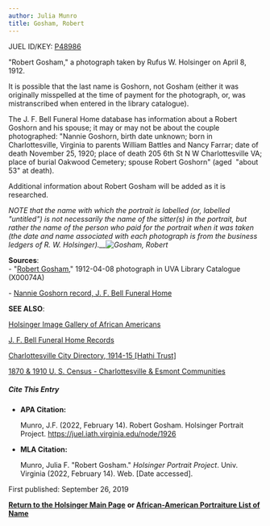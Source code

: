 ```yaml
---
author: Julia Munro
title: Gosham, Robert
---
```

JUEL ID/KEY: [P48986](http://juel.iath.virginia.edu/public_person?person=48986 "P48986")

"Robert Gosham," a photograph taken by Rufus W. Holsinger on April 8, 1912.

It is possible that the last name is Goshorn, not Gosham (either it was originally misspelled at the time of payment for the photograph, or, was mistranscribed when entered in the library catalogue).

The J. F. Bell Funeral Home database has information about a Robert Goshorn and his spouse; it may or may not be about the couple photographed: "Nannie Goshorn, birth date unknown; born in Charlottesville, Virginia to parents William Battles and Nancy Farrar; date of death November 25, 1920; place of death 205 6th St N W Charlottesville VA; place of burial Oakwood Cemetery; spouse Robert Goshorn" (aged  "about 53" at death). 

Additional information about Robert Gosham will be added as it is researched.  

_NOTE that the name with which the portrait is labelled (or, labelled "untitled") is not necessarily the name of the sitter(s) in the portrait, but rather the name of the person who paid for the portrait when it was taken (the date and name associated with each photograph is from the business ledgers of R. W. Holsinger).__![Gosham, Robert](https://iiif.lib.virginia.edu/iiif/uva-lib:1039872/full/1000,1337/0/default.jpg "Gosham, Robert")_

**Sources**:  
\- "[Robert Gosham](https://search.lib.virginia.edu/catalog/uva-lib:1039872#view-uva-lib%3A1039872 "Gosham, Robert")," 1912-04-08 photograph in UVA Library Catalogue (X00074A) 

\- [Nannie Goshorn record, J. F. Bell Funeral Home](http://www2.vcdh.virginia.edu/afam/raceandplace/perl_scripts/search_funeral.cgi?start_page=0&f_name=&p_name=&last=GOSHORN&first=&b_month=&b_day=&b_year-ops=%3C&b_year=&b_place=&d_month=&d_day=&d_year-ops=%3C&d_year=&d_place=&burial= "Nannie Goshorn ") 

**SEE ALSO**:

[Holsinger Image Gallery of African Americans](http://rwholsingerphotos.org/images.php "Holsinger Image Gallery of African Americans")

[J. F. Bell Funeral Home Records](http://www2.vcdh.virginia.edu/afam/raceandplace/perl_scripts/funeral_search.html "J. F. Bell Funeral Home Database")

[Charlottesville City Directory, 1914-15 \[Hathi Trust\]](https://catalog.hathitrust.org/Record/101954103 "Charlottesville City Directory, 1914-15") 

[1870 & 1910 U. S. Census - Charlottesville & Esmont Communities](http://www2.vcdh.virginia.edu/afam/raceandplace/census/search_both.html "1870 & 1910 U. S. Census: Charlottesville and Esmont Communities")

##### **Cite This Entry**

*   **APA Citation:**
    
    Munro, J.F. (2022, February 14). Robert Gosham. Holsinger Portrait Project. https://juel.iath.virginia.edu/node/1926
    
*   **MLA Citation:**
    
    Munro, Julia F. "Robert Gosham." _Holsinger Portrait Project_. Univ. Virginia (2022, February 14). Web. \[Date accessed\].
    

  
First published: September 26, 2019    

[**Return to the Holsinger Main Page**](http://juel.iath.virginia.edu/node/980) **or [African-American Portraiture List of Name](http://juel.iath.virginia.edu/node/996)**